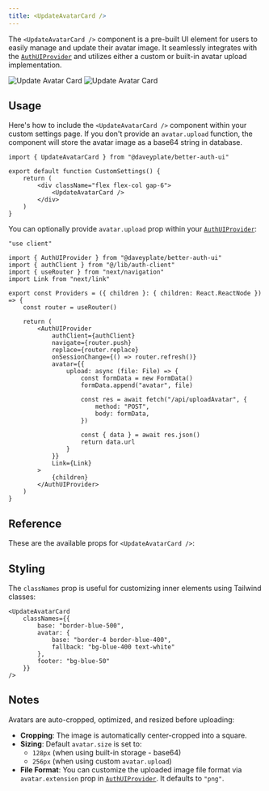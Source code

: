 ```yaml
---
title: <UpdateAvatarCard />
---
```


The `<UpdateAvatarCard />` component is a pre-built UI element for users to easily manage and update their avatar image. It seamlessly integrates with the [`AuthUIProvider`](../components/auth-ui-provider) and utilizes either a custom or built-in avatar upload implementation.

<img alt="Update Avatar Card" src="/screenshots/update-avatar-card-dark.png" className="rounded-xl hidden dark:block w-lg mt-0 mb-0" />
<img alt="Update Avatar Card" src="/screenshots/update-avatar-card-light.png" className="rounded-xl dark:hidden w-lg mt-0 mb-0" />

## Usage

Here's how to include the `<UpdateAvatarCard />` component within your custom settings page. If you don't provide an `avatar.upload` function, the component will store the avatar image as a base64 string in database.

```tsx
import { UpdateAvatarCard } from "@daveyplate/better-auth-ui"

export default function CustomSettings() {
    return (
        <div className="flex flex-col gap-6">
            <UpdateAvatarCard />
        </div>
    )
}
```

You can optionally provide `avatar.upload` prop within your [`AuthUIProvider`](../components/auth-ui-provider):

```tsx title="providers.tsx"
"use client"

import { AuthUIProvider } from "@daveyplate/better-auth-ui"
import { authClient } from "@/lib/auth-client"
import { useRouter } from "next/navigation"
import Link from "next/link"

export const Providers = ({ children }: { children: React.ReactNode }) => {
    const router = useRouter()

    return (
        <AuthUIProvider
            authClient={authClient}
            navigate={router.push}
            replace={router.replace}
            onSessionChange={() => router.refresh()}
            avatar={{
                upload: async (file: File) => {
                    const formData = new FormData()
                    formData.append("avatar", file)

                    const res = await fetch("/api/uploadAvatar", {
                        method: "POST",
                        body: formData,
                    })

                    const { data } = await res.json()
                    return data.url
                }
            }}
            Link={Link}
        >
            {children}
        </AuthUIProvider>
    )
}
```

## Reference

These are the available props for `<UpdateAvatarCard />`:

<AutoTypeTable path="../src/components/settings/update-avatar-card.tsx" name="UpdateAvatarCardProps" />

## Styling

The `classNames` prop is useful for customizing inner elements using Tailwind classes:

```tsx
<UpdateAvatarCard
    classNames={{
        base: "border-blue-500",
        avatar: {
            base: "border-4 border-blue-400",
            fallback: "bg-blue-400 text-white"
        },
        footer: "bg-blue-50"
    }}
/>
```

## Notes

Avatars are auto-cropped, optimized, and resized before uploading:

- **Cropping**: The image is automatically center-cropped into a square.
- **Sizing**: Default `avatar.size` is set to:
  - `128px` (when using built-in storage - base64)
  - `256px` (when using custom `avatar.upload`)
- **File Format**: You can customize the uploaded image file format via `avatar.extension` prop in [`AuthUIProvider`](../components/auth-ui-provider). It defaults to `"png"`.
